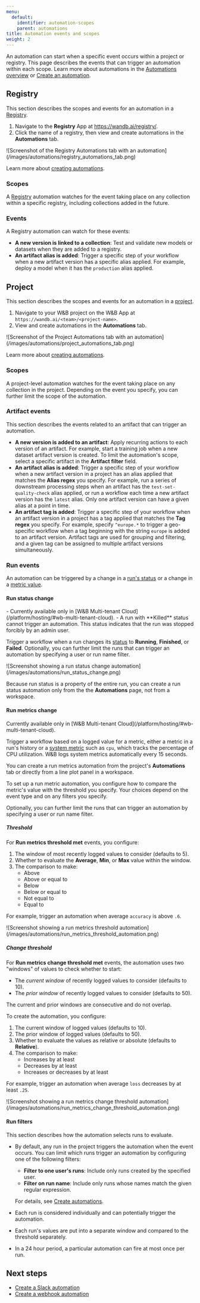 ```yaml
---
menu:
  default:
    identifier: automation-scopes
    parent: automations
title: Automation events and scopes
weight: 2
---
```


<Info>
<EnterpriseCloudOnly/>
</Info>

An automation can start when a specific event occurs within a project or registry. This page describes the events that can trigger an automation within each scope. Learn more about automations in the [Automations overview](/models/automations/) or [Create an automation](/models/automations/create-automations/).

## Registry
This section describes the scopes and events for an automation in a [Registry](/models/registry/).

1. Navigate to the **Registry** App at https://wandb.ai/registry/.
1. Click the name of a registry, then view and create automations in the **Automations** tab.

<Frame>
![Screenshot of the Registry Automations tab with an automation](/images/automations/registry_automations_tab.png)
</Frame>

Learn more about [creating automations](/models/automations/create-automations/).

### Scopes
A [Registry](/models/registry/) automation watches for the event taking place on any collection within a specific registry, including collections added in the future.

### Events <a id="registry-events"></a>
A Registry automation can watch for these events:
- **A new version is linked to a collection**: Test and validate new models or datasets when they are added to a registry.
- **An artifact alias is added**: Trigger a specific step of your workflow when a new artifact version has a specific alias applied. For example, deploy a model when it has the `production` alias applied.

## Project
This section describes the scopes and events for an automation in a [project](/models/track/project-page/).

1. Navigate to your W&B project on the W&B App at `https://wandb.ai/<team>/<project-name>`.
1. View and create automations in the **Automations** tab.

<Frame>
![Screenshot of the Project Automations tab with an automation](/images/automations/project_automations_tab.png)
</Frame>

Learn more about [creating automations](/models/automations/create-automations/).

### Scopes
A project-level automation watches for the event taking place on any collection in the project. Depending on the event you specify, you can further limit the scope of the automation.

### Artifact events
This section describes the events related to an artifact that can trigger an automation.

- **A new version is added to an artifact**: Apply recurring actions to each version of an artifact. For example, start a training job when a new dataset artifact version is created. To limit the automation's scope, select a specific artifact in the **Artifact filter** field.
- **An artifact alias is added**: Trigger a specific step of your workflow when a new artifact version in a project has an alias applied that matches the **Alias regex** you specify. For example, run a series of downstream processing steps when an artifact has the `test-set-quality-check` alias applied, or run a workflow each time a new artifact version has the `latest` alias. Only one artifact version can have a given alias at a point in time.
- **An artifact tag is added**: Trigger a specific step of your workflow when an artifact version in a project has a tag applied that matches the **Tag regex** you specify. For example, specify `^europe.*` to trigger a geo-specific workflow when a tag beginning with the string `europe` is added to an artifact version. Artifact tags are used for grouping and filtering, and a given tag can be assigned to multiple artifact versions simultaneously.

### Run events
An automation can be triggered by a change in a [run's status](/models/#run-states) or a change in a [metric value](/models/track/log/#what-data-is-logged-with-specific-wb-api-calls).

#### Run status change
<Note>
- Currently available only in [W&B Multi-tenant Cloud](/platform/hosting/#wb-multi-tenant-cloud).
- A run with **Killed** status cannot trigger an automation. This status indicates that the run was stopped forcibly by an admin user.
</Note>

Trigger a workflow when a run changes its [status](/models/runs/#run-states) to **Running**, **Finished**, or **Failed**. Optionally, you can further limit the runs that can trigger an automation by specifying a user or run name filter.

<Frame>
![Screenshot showing a run status change automation](/images/automations/run_status_change.png)
</Frame>

Because run status is a property of the entire run, you can create a run status automation only from the the **Automations** page, not from a workspace.

#### Run metrics change
<Note>
Currently available only in [W&B Multi-tenant Cloud](/platform/hosting/#wb-multi-tenant-cloud).
</Note>

Trigger a workflow based on a logged value for a metric, either a metric in a run's history or a [system metric](/models/ref/python/experiments/system-metrics) such as `cpu`, which tracks the percentage of CPU utilization. W&B logs system metrics automatically every 15 seconds.

You can create a run metrics automation from the project's **Automations** tab or directly from a line plot panel in a workspace.

To set up a run metric automation, you configure how to compare the metric's value with the threshold you specify. Your choices depend on the event type and on any filters you specify.

Optionally, you can further limit the runs that can trigger an automation by specifying a user or run name filter.

##### Threshold
For **Run metrics threshold met** events, you configure:
1. The window of most recently logged values to consider (defaults to 5).
1. Whether to evaluate the **Average**, **Min**, or **Max** value within the window.
1. The comparison to make:
      - Above
      - Above or equal to
      - Below
      - Below or equal to
      - Not equal to
      - Equal to

For example, trigger an automation when average `accuracy` is above `.6`.

<Frame>
![Screenshot showing a run metrics threshold automation](/images/automations/run_metrics_threshold_automation.png)
</Frame>

##### Change threshold
For **Run metrics change threshold met** events, the automation uses two "windows" of values to check whether to start:

- The _current window_ of recently logged values to consider (defaults to 10).
- The _prior window_ of recently logged values to consider (defaults to 50).

The current and prior windows are consecutive and do not overlap.

To create the automation, you configure:
1. The current window of logged values (defaults to 10).
1. The prior window of logged values (defaults to 50).
1. Whether to evaluate the values as relative or absolute (defaults to **Relative**).
1. The comparison to make:
      - Increases by at least
      - Decreases by at least
      - Increases or decreases by at least

For example, trigger an automation when average `loss` decreases by at least `.25`.

<Frame>
![Screenshot showing a run metrics change threshold automation](/images/automations/run_metrics_change_threshold_automation.png)
</Frame>

#### Run filters
This section describes how the automation selects runs to evaluate.

- By default, any run in the project triggers the automation when the event occurs. You can limit which runs trigger an automation by configuring one of the following filters: 
  - **Filter to one user's runs**: Include only runs created by the specified user.
  - **Filter on run name**: Include only runs whose names match the given regular expression.

  For details, see [Create automations](/models/automations/create-automations/).
- Each run is considered individually and can potentially trigger the automation.
- Each run's values are put into a separate window and compared to the threshold separately.
- In a 24 hour period, a particular automation can fire at most once per run.

## Next steps
- [Create a Slack automation](/models/automations/create-automations/slack/)
- [Create a webhook automation](/models/automations/create-automations/webhook/)
